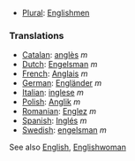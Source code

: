 *[[Plural]]: [[Englishmen]]
===Translations===

*[[Catalan]]: [[anglès]] ''m''
*[[Dutch]]: [[Engelsman]] ''m''
*[[French]]: [[Anglais]] ''m''
*[[German]]: [[Engländer]] ''m''
*[[Italian]]: [[inglese]] ''m''
*[[Polish]]: [[Anglik]] ''m''
*[[Romanian]]: [[Englez]] ''m''
*[[Spanish]]: [[Inglés]] ''m''
*[[Swedish]]: [[engelsman]] ''m''

See also [[English]], [[Englishwoman]]